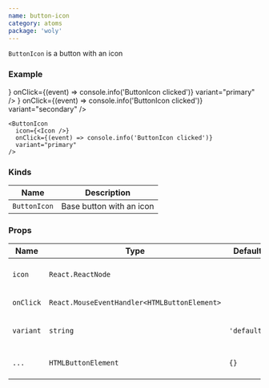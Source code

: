 ```yaml
---
name: button-icon
category: atoms
package: 'woly'
---
```



`ButtonIcon` is a button with an icon

### Example

<Global>
  <div
    style={{ display: 'flex', width: ' 60px', justifyContent: 'space-between' }}
  >
    <ButtonIcon
      icon={<SearchIcon />}
      onClick={(event) => console.info('ButtonIcon clicked')}
      variant="primary"
    />
    <ButtonIcon
      icon={<OpenEyeIcon />}
      onClick={(event) => console.info('ButtonIcon clicked')}
      variant="secondary"
    />
  </div>
</Global>

```tsx
<ButtonIcon
  icon={<Icon />}
  onClick={(event) => console.info('ButtonIcon clicked')}
  variant="primary"
/>
```

### Kinds

| Name         | Description              |
| ------------ | ------------------------ |
| `ButtonIcon` | Base button with an icon |

### Props

| Name      | Type                                         | Default     | Description                                        |
| --------- | -------------------------------------------- | ----------- | -------------------------------------------------- |
| `icon`    | `React.ReactNode`                            |             | Set the icon component inside the button           |
| `onClick` | `React.MouseEventHandler<HTMLButtonElement>` |             | Callback when button clicked                       |
| `variant` | `string`                                     | `'default'` | Variant prop to style ButtonIcon component         |
| `...`     | `HTMLButtonElement`                          | `{}`        | Other props are inherited from `HTMLButtonElement` |
